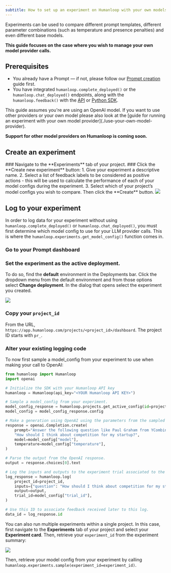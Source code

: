```yaml
---
subtitle: How to set up an experiment on Humanloop with your own models.
---
```


Experiments can be used to compare different prompt templates, different parameter combinations (such as temperature and presence penalties) and even different base models.

**This guide focuses on the case where you wish to manage your own model provider calls.**

## Prerequisites

- You already have a Prompt — if not, please follow our [Prompt creation](/docs/guides/create-prompt) guide first.
- You have integrated `humanloop.complete_deployed()` or the `humanloop.chat_deployed()` endpoints, along with the `humanloop.feedback()` with the [API](https://www.postman.com/humanloop/workspace/humanloop) or [Python SDK](./generate-and-log-with-the-sdk).

<Info>
This guide assumes you're are using an OpenAI model. If you want to use other providers or your own model please also look at the [guide for running an experiment with your own model provider](./use-your-own-model-provider).

**Support for other model providers on Humanloop is coming soon.**

</Info>

## Create an experiment

<Steps>
  ### Navigate to the **Experiments** tab of your project. ### Click the
  **Create new experiment** button: 1. Give your experiment a descriptive name.
  2. Select a list of feedback labels to be considered as positive actions -
  this will be used to calculate the performance of each of your model configs
  during the experiment. 3. Select which of your project’s model configs you
  wish to compare. Then click the **Create** button.
  <img src="../../../assets/images/UVTcRJdR3cf3wj8_image.png" />
</Steps>

## Log to your experiment

In order to log data for your experiment without using `humanloop.complete_deployed()` or `humanloop.chat_deployed()`, you must first determine which model config to use for your LLM provider calls. This is where the `humanloop.experiments.get_model_config()` function comes in.

<Steps>

### Go to your Prompt dashboard

### Set the experiment as the active deployment.

To do so, find the **default** environment in the Deployments bar. Click the dropdown menu from the default environment and from those options select **Change deployment**. In the dialog that opens select the experiment you created.

<img src="../../../assets/images/420db16-image.png" />

### Copy your `project_id`

From the URL, `https://app.humanloop.com/projects/<project_id>/dashboard`. The project ID starts with `pr_`.

### Alter your existing logging code

To now first sample a model_config from your experiment to use when making your call to OpenAI:

```python
from humanloop import Humanloop
import openai

# Initialize the SDK with your Humanloop API key
humanloop = Humanloop(api_key="<YOUR Humanloop API KEY>")

# Sample a model_config from your experiment.
model_config_response = humanloop.projects.get_active_config(id=project_id)
model_config = model_config_response.config

# Make a generation using OpenAI using the parameters from the sampled model_config.
response = openai.Completion.create(
    prompt="Answer the following question like Paul Graham from YCombinator:\n"
    "How should I think about competition for my startup?",
    model=model_config["model"],
    temperature=model_config["temperature"],
)

# Parse the output from the OpenAI response.
output = response.choices[0].text

# Log the inputs and outputs to the experiment trial associated to the sampled model_config.
log_response = humanloop.log(
    project_id=project_id,
    inputs={"question": "How should I think about competition for my startup?"},
    output=output,
    trial_id=model_config["trial_id"],
)

# Use this ID to associate feedback received later to this log.
data_id = log_response.id
```

</Steps>

You can also run multiple experiments within a single project. In this case, first navigate to the **Experiments** tab of your project and select your **Experiment card**. Then, retrieve your `experiment_id` from the experiment summary:

<img src="../../../assets/images/Screenshot_2022-10-14.png" />

Then, retrieve your model config from your experiment by calling `humanloop.experiments.sample(experiment_id=experiment_id)`.
